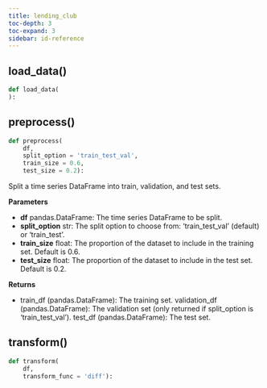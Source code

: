 ```yaml
---
title: lending_club
toc-depth: 3
toc-expand: 3
sidebar: id-reference
---
```


## load_data[()]{.muted}

```python
def load_data(
):
```

## preprocess[()]{.muted}

```python
def preprocess(
    df,
    split_option = 'train_test_val',
    train_size = 0.6,
    test_size = 0.2):
```

Split a time series DataFrame into train, validation, and test sets.

**Parameters**

- **df** pandas.DataFrame: The time series DataFrame to be split.
- **split_option** str: The split option to choose from: 'train_test_val' (default) or 'train_test'.
- **train_size** float: The proportion of the dataset to include in the training set. Default is 0.6.
- **test_size** float: The proportion of the dataset to include in the test set. Default is 0.2.

**Returns**

- train_df (pandas.DataFrame): The training set. validation_df (pandas.DataFrame): The validation set (only returned if split_option is 'train_test_val'). test_df (pandas.DataFrame): The test set.

## transform[()]{.muted}

```python
def transform(
    df,
    transform_func = 'diff'):
```
